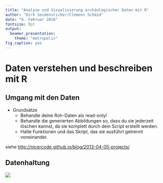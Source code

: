 ```yaml
---
title: "Analyse und Visualisierung archäologischer Daten mit R"
author: "Dirk Seidensticker/Clemens Schmid"
date: "6. Februar 2016"
fontsize: 9pt
output:
  beamer_presentation:
    theme: "metropolis"
fig_caption: yes
---
```



# Daten verstehen und beschreiben mit R

## Umgang mit den Daten

* Grundsätze
    * Behandle deine Roh-Daten als read-only!
    * Behandle die generierten Abbildungen so, dass du sie jederzeit löschen kannst, da sie komplett durch dein Script erstellt werden.
    * Halte Funktionen und das Skript, das sie ausführt getrennt voneinander.

siehe <http://nicercode.github.io/blog/2013-04-05-projects/>

## Datenhaltung

\centering
![](../img/2-1_Bildschirmfoto2014-03-04um23.52.04.png)

\begin{small}M. Diaz 2013 <http://nicercode.github.io/blog/2013-05-17-organising-my-project/>.\end{small}
